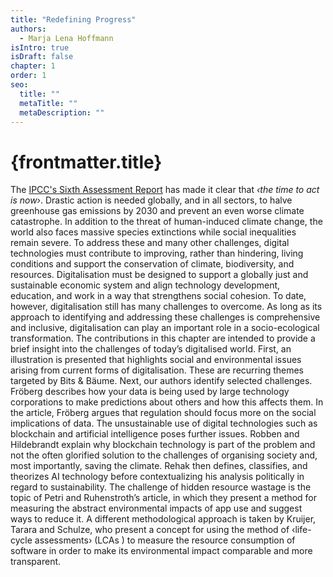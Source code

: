 ```yaml
---
title: "Redefining Progress"
authors:
  - Marja Lena Hoffmann
isIntro: true
isDraft: false
chapter: 1
order: 1
seo:
  title: ""
  metaTitle: ""
  metaDescription: ""
---
```



# {frontmatter.title}

The [IPCC's Sixth Assessment Report](https://www.ipcc.ch/report/sixth-assessment-report-cycle/) has made it clear that _‹the time to act is now›_. Drastic action is needed globally, and in all sectors, to halve greenhouse gas emissions by 2030 and prevent an even worse climate catastrophe. In addition to the threat of human-induced climate change, the world also faces massive species extinctions while social inequalities remain severe. To address these and many other challenges, digital technologies must contribute to improving, rather than hindering, living conditions and support the conservation of climate, biodiversity, and resources. Digitalisation must be designed to support a globally just and sustainable economic system and align technology development, education, and work in a way that strengthens social cohesion. To date, however, digitalisation still has many challenges to overcome. As long as its approach to identifying and addressing these challenges is comprehensive and inclusive, digitalisation can play an important role in a socio-ecological transformation. The contributions in this chapter are intended to provide a brief insight into the challenges of today’s digitalised world. First, an illustration is presented that highlights social and environmental issues arising from current forms of digitalisation. These are recurring themes targeted by Bits & Bäume. Next, our authors identify selected challenges. Fröberg describes how your data is being used by large technology corporations to make predictions about others and how this affects them. In the article, Fröberg argues that regulation should focus more on the social implications of data. The unsustainable use of digital technologies such as blockchain and artificial intelligence poses further issues. Robben and Hildebrandt explain why blockchain technology is part of the problem and not the often glorified solution to the challenges of organising society and, most importantly, saving the climate. Rehak then defines, classifies, and theorizes AI technology before contextualizing his analysis politically in regard to sustainability. The challenge of hidden resource wastage is the topic of Petri and Ruhenstroth’s article, in which they present a method for measuring the abstract environmental impacts of app use and suggest ways to reduce it. A different methodological approach is taken by Kruijer, Tarara and Schulze, who present a concept for using the method of ‹life-cycle assessments› (LCAs ) to measure the resource consumption of software in order to make its environmental impact comparable and more transparent.

<Author authors={frontmatter.authors} showSimple={true} />
